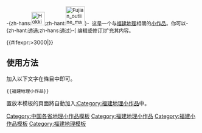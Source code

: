 <div class="notice metadata" id="stub" style="font-size: small;">-{zh-hans:[[File:Hokkien map.jpg|35px]];zh-hant:[[File:Fujian outline map zh-hant.png|50px]]}-&nbsp;&nbsp;这是一个与[[福建地理]]相關的[[Wikipedia:小作品|小作品]]。你可以-{zh-hant:透過;zh-hans:通过}-<span class="plainlinks">[{{fullurl:{{FULLPAGENAME}}|action=edit}} 编辑或修订]</span>扩充其内容。</div><includeonly>[[Category:福建地理小作品|{{PAGENAME}}]]{{#ifexpr:{{PAGESIZE:{{FULLPAGENAME}}|R}}>3000|[[Category:字数已超过3000字节的小作品|{{PAGENAME}}]]}}</includeonly><noinclude>

==使用方法==
加入以下文字在條目中即可。
<pre>{{福建地理小作品}}</pre>

置放本模板的頁面將自動加入[[:Category:福建地理小作品]]中。

[[Category:中国各省地理小作品模板]]
[[Category:福建地理小作品]]
[[Category:福建小作品模板]]
[[Category:福建地理模板]]
</noinclude>